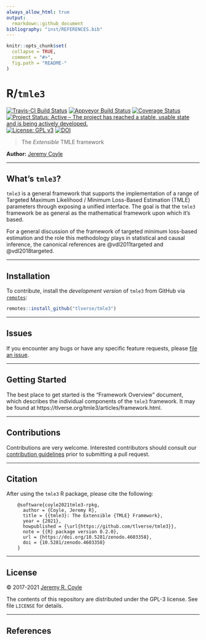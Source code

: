 ```yaml
---
always_allow_html: true
output:
  rmarkdown::github_document
bibliography: "inst/REFERENCES.bib"
---
```


<!-- README.md is generated from README.Rmd. Please edit that file -->

```r
knitr::opts_chunk$set(
  collapse = TRUE,
  comment = "#>",
  fig.path = "README-"
)
```

# R/`tmle3`

[![Travis-CI Build Status](https://travis-ci.org/tlverse/tmle3.svg?branch=master)](https://travis-ci.org/tlverse/tmle3)
[![Appveyor Build Status](https://ci.appveyor.com/api/projects/status/cxp6a15anauyadgb?svg=true)](https://ci.appveyor.com/project/tlverse/tmle3)
[![Coverage Status](https://img.shields.io/codecov/c/github/tlverse/tmle3/master.svg)](https://codecov.io/github/tlverse/tmle3?branch=master)
[![Project Status: Active – The project has reached a stable, usable state and is being actively developed.](https://www.repostatus.org/badges/latest/active.svg)](https://www.repostatus.org/#active)
[![License: GPL v3](https://img.shields.io/badge/License-GPL%20v3-blue.svg)](http://www.gnu.org/licenses/gpl-3.0)
[![DOI](https://zenodo.org/badge/DOI/10.5281/zenodo.4603358.svg)](https://doi.org/10.5281/zenodo.4603358)

> The _Extensible_ TMLE framework

__Author:__ [Jeremy Coyle](https://github.com/jeremyrcoyle)

---

## What's `tmle3`?

`tmle3` is a general framework that supports the implementation of a range of
Targeted Maximum Likelihood / Minimum Loss-Based Estimation (TMLE) parameters
through exposing a unified interface. The goal is that the `tmle3` framework
be as general as the mathematical framework upon which it's based.

For a general discussion of the framework of targeted minimum loss-based
estimation and the role this methodology plays in statistical and causal
inference, the canonical references are @vdl2011targeted and @vdl2018targeted.

---

## Installation

<!--
For standard use, we recommend installing the package from
[CRAN](https://CRAN.R-project.org/package=hal9001) via

```r
install.packages("hal9001")
```
-->

To contribute, install the _development version_ of `tmle3` from GitHub via
[`remotes`](https://CRAN.R-project.org/package=remotes):

```r
remotes::install_github("tlverse/tmle3")
```

---

## Issues

If you encounter any bugs or have any specific feature requests, please [file an
issue](https://github.com/tlverse/tmle3/issues).

---

## Getting Started

The best place to get started is the "Framework Overview" document, which
describes the individual components of the `tmle3` framework. It may be found at
https://tlverse.org/tmle3/articles/framework.html.

---

## Contributions

Contributions are very welcome. Interested contributors should consult our
[contribution
guidelines](https://github.com/tlverse/tmle3/blob/master/CONTRIBUTING.md) prior
to submitting a pull request.

---

## Citation

After using the `tmle3` R package, please cite the following:

        @software{coyle2021tmle3-rpkg,
          author = {Coyle, Jeremy R},
          title = {{tmle3}: The Extensible {TMLE} Framework},
          year = {2021},
          howpublished = {\url{https://github.com/tlverse/tmle3}},
          note = {{R} package version 0.2.0},
          url = {https://doi.org/10.5281/zenodo.4603358},
          doi = {10.5281/zenodo.4603358}
        }

---

## License

&copy; 2017-2021 [Jeremy R. Coyle](https://github.com/jeremyrcoyle)

The contents of this repository are distributed under the GPL-3 license. See
file `LICENSE` for details.

---

## References

